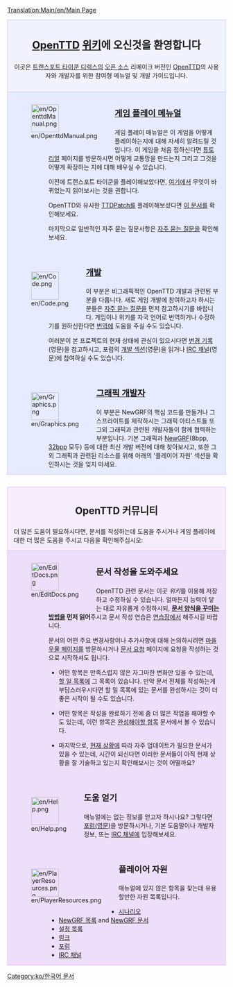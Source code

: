 [[Translation:Main/en/Main Page]]

<div style="background-color: #f1f2fe; border: 1px solid #c7c8fe; margin: 0; padding: 1em 1em 1em 1em; text-align:center">
<div style="font-size:1.7em; font-weight:bold"><span class="plainlinks">[http://www.openttd.org/ OpenTTD]</span> [http://wikipedia.org/wiki/Wiki 위키]에 오신것을 환영합니다</div>
이곳은 [[Main/ko/트랜스포트 타이쿤 디럭스|트랜스포트 타이쿤 디럭스]]의 [http://www.opensource.org/ 오픈 소스] 리메이크 버전인 [http://www.openttd.org OpenTTD]의 사용자와 개발자를 위한 참여형 메뉴얼 및 개발 가이드입니다.
</div>
<div style="background-color: #E7EBFF; border: 1px solid #c7c8fe; border-top:none; padding: 1em 1em 0em 1em; margin-bottom:2em">
<div style="float:left">[[File:en/OpenttdManual.png|64px]]</div>
<div style="margin-left:80px; margin-bottom:4em">
<div style="font-size:1.4em; font-weight:bold">[[Main/ko/OpenTTD|게임 플레이 메뉴얼]]</div>
게임 플레이 매뉴얼은 이 게임을 어떻게 플레이하는지에 대해 자세히 알려드릴 것입니다. 이 게임을 처음 접하신다면 [[Main/ko/튜토리얼|튜토리얼]] 페이지를 방문하시면 어떻게 교통망을 만드는지 그리고 그것을 어떻게 확장하는 지에 대해 배우실 수 있습니다.

이전에 트랜스포트 타이쿤을 플레이해보았다면, [[Main/ko/트랜스포트 타이쿤 디럭스와의 차이점|여기]]에서 무엇이 바뀌었는지 읽어보시는 것을 권합니다.

OpenTTD와 유사한 [[Main/ko/TTDPatch|TTDPatch]]를 플레이해보셨다면 [[Main/ko/OpenTTD와 TTDPatch의 차이점|이 문서]]를 확인해보세요.

마지막으로 일반적인 자주 묻는 질문사항은 [[Main/ko/FAQ|자주 묻는 질문]]을 확인해보세요.
</div>

<div style="float:left">[[File:en/Code.png|64px]]</div>
<div style="margin-left:80px; margin-bottom:4em">
<div style="font-size:1.4em; font-weight:bold">[[Main/ko/개발|개발]]</div>
이 부분은 비그래픽적인 OpenTTD 개발과 관련된 부분을 다룹니다. 새로 게임 개발에 참여하고자 하시는 분들은 [[Main/ko/개발 관련 FAQ|자주 묻는 질문]]을 먼저 참고하시기를 바랍니다. 게임이나 위키를 자국 언어로 번역하거나 수정하기를 원하신한다면 [[Main/ko/번역|번역]]에 도움을 주실 수도 있습니다.

여러분이 본 프로젝트의 현재 상태에 관심이 있으시다면 [http://hg.openttd.org/openttd/trunk.hg/shortlog 변경 기록](영문)을 참고하시고, 포럼의 [http://www.tt-forums.net/viewforum.php?f=33 개발 섹션](영문)을 읽거나 [[Main/ko/IRC 채널|IRC 채널]](영문)에 참여하실 수도 있습니다.
</div>

<div style="float:left">[[File:en/Graphics.png|64px]]</div>
<div style="margin-left:80px; margin-bottom:1em; min-height:64px">
<div style="font-size:1.4em; font-weight:bold">[[Main/ko/그래픽 개발자|그래픽 개발자]]</div>
이 부분은 NewGRF의 핵심 코드를 만들거나 그 스프라이트를 제작하시는 그래픽 아티스트들 또 그외 그래픽과 관련된 개발자들이 함께 협력하는 부분입니다.
기본 그래픽과 [[Main/ko/NewGRF 문서|NewGRF]](8bpp, [[Main/ko/32비트 그래픽 개발|32bpp]] 모두) 등에 대한 최신 개발 버전에 대해 찾아보시고, 또한 그외 그래픽과 관련된 리소스를 위해 아래의 '플레이어 자원' 섹션을 확인하시는 것을 잊지 마세요.
</div>

</div>

<div style="background-color: #F5EDFC; border: 1px solid #E1BBFF; margin: 0; padding: 1em 1em 0em 1em;">
<div style="font-size:1.6em; font-weight:bold; text-align:center">OpenTTD 커뮤니티</div>
더 많은 도움이 필요하시다면, 문서를 작성하는데 도움을 주시거나 게임 플레이에 대한 더 많은 도움을 주시고 다음을 확인해주십시오:
</div>

<div style="background-color: #EDDEFA; border: 1px solid #E1BBFF; border-top:none; padding: 1em 1em 0em 1em;">

<div style="float:left">[[File:en/EditDocs.png|64px]]</div>
<div style="margin-left:80px; margin-bottom:4em">
<div style="font-size:1.4em; font-weight:bold">문서 작성을 도와주세요</div>
OpenTTD 관련 문서는 이곳 <em>위키</em>를 이용해 저장하고 수정하실 수 있습니다. 얼마든지 능력이 닿는 대로 자유롭게 수정하시되, '''[[Main/ko/문서 양식|문서 양식을 꾸미는 방법]]을 먼저 읽어'''주시고 문서 작성 연습은 [[Main/ko/연습장|연습장]]에서 해주시길 바랍니다.

문서의 어떤 주요 변경사항이나 추가사항에 대해 논의하시려면 [[Main/ko/마을 우물|마을 우물 페이지]]를 방문하시거나 [[Main/ko/문서 요청|문서 요청]] 페이지에 요청을 작성하는 것으로 시작하셔도 됩니다.

*어떤 항목은 만족스럽지 않은 자그마한 변화만 있을 수 있는데, [[Category/ko/할 일|할 일 목록]]에 그 목록이 있습니다. 만약 문서 전체를 작성하는게 부담스러우시다면 할 일 목록에 있는 문서를 완성하시는 것이 더 좋은 시작이 될 수도 있습니다.

*어떤 항목은 작성을 완료하기 전에 좀 더 많은 작업을 해야할 수도 있는데, 이런 항목은 [[Category/ko/완성해야할 항목|완성해야할 항목]] 문서에서 볼 수 있습니다.

*마지막으로, [[Category/ko/현재 상황|현재 상황]]에 따라 자주 업데이트가 필요한 문서가 있을 수 있는데, 시간이 되신다면 이러한 문서들이 아직 현재 상황을 잘 기술하고 있는지 확인해보시는 것이 어떨까요?
</div>

<div style="float:left">[[File:en/Help.png|64px]]</div>
<div style="margin-left:80px; margin-bottom:4em">
<div style="font-size:1.4em; font-weight:bold">도움 얻기</div>
매뉴얼에는 없는 정보를 얻고자 하시나요? 그렇다면 [http://www.tt-forums.net/viewforum.php?f=55 포럼(영문)]을 방문하시거나, 기본 도움말이나 개발자 정보, 또는 [[Main/ko/IRC 채널|IRC 채널]]에 입장해보세요.
</div>

<div style="float:left">[[File:en/PlayerResources.png|64px]]</div>
<div style="margin-left:80px; margin-bottom:1em">
<div style="font-size:1.4em; font-weight:bold">플레이어 자원</div>
매뉴얼에 있지 않은 항목을 찾는데 유용할만한 자원 목록입니다.
*[[Main/ko/유저가 만든 시나리오|시나리오]]
*[[Main/ko/NewGRF 목록|NewGRF 목록]] and [[Main/ko/NewGRF 문서|NewGRF 문서]]
*[[Main/ko/고급 설정|설정 목록]]
*[[Main/ko/링크|링크]]
*[http://www.tt-forums.net/viewforum.php?f=55 포럼]
*[[Main/ko/IRC 채널|IRC 채널]]
</div>
</div>


[[Category:ko/한국어 문서]]